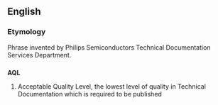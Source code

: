 ==English==
===Etymology===
Phrase invented by Philips Semiconductors Technical Documentation Services Department.

==={{initialism}}===
'''AQL'''

# Acceptable Quality Level, the lowest level of quality in Technical Documentation which is required to be published